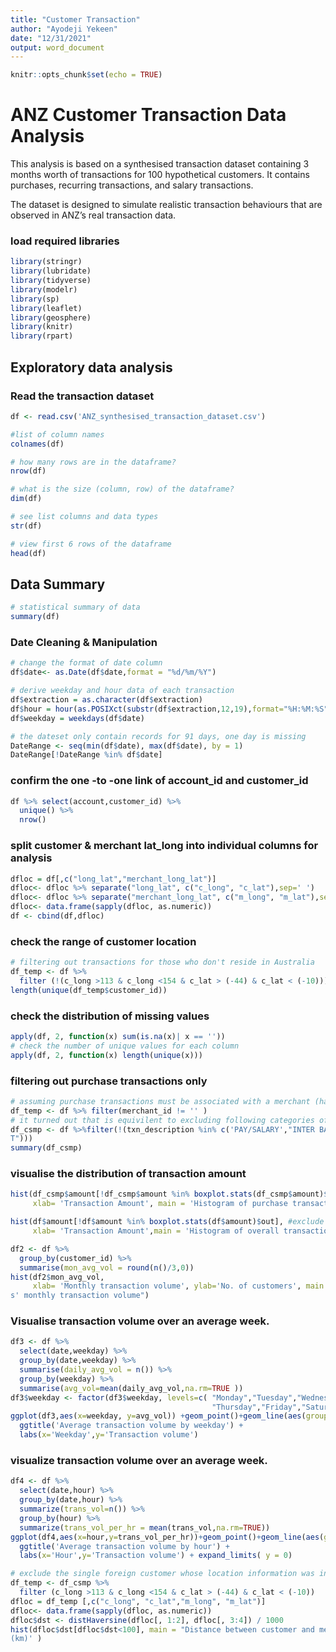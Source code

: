 ```yaml
---
title: "Customer Transaction"
author: "Ayodeji Yekeen"
date: "12/31/2021"
output: word_document
---
```


```r
knitr::opts_chunk$set(echo = TRUE)
```
# ANZ Customer Transaction Data Analysis

This analysis is based on a synthesised transaction dataset containing 3 months worth of transactions for 100 hypothetical customers. It contains purchases, recurring transactions, and salary transactions.

The dataset is designed to simulate realistic transaction behaviours that are observed in ANZ’s real transaction data.

### load required libraries
```r
library(stringr)
library(lubridate)
library(tidyverse)
library(modelr)
library(sp)
library(leaflet)
library(geosphere)
library(knitr)
library(rpart)
```
## Exploratory data analysis

### Read the transaction dataset
```r
df <- read.csv('ANZ_synthesised_transaction_dataset.csv')
```

```r
#list of column names
colnames(df)

# how many rows are in the dataframe?
nrow(df)

# what is the size (column, row) of the dataframe?
dim(df)

# see list columns and data types
str(df)
```

```r
# view first 6 rows of the dataframe
head(df)
```

## Data Summary 
```r
# statistical summary of data
summary(df)
```
### Date Cleaning & Manipulation
```r
# change the format of date column
df$date<- as.Date(df$date,format = "%d/%m/%Y")

# derive weekday and hour data of each transaction
df$extraction = as.character(df$extraction)
df$hour = hour(as.POSIXct(substr(df$extraction,12,19),format="%H:%M:%S"))
df$weekday = weekdays(df$date)

# the dateset only contain records for 91 days, one day is missing
DateRange <- seq(min(df$date), max(df$date), by = 1)
DateRange[!DateRange %in% df$date]
```
### confirm the one -to -one link of account_id and customer_id
```r
df %>% select(account,customer_id) %>%
  unique() %>%
  nrow()
```
### split customer & merchant lat_long into individual columns for analysis
```r
dfloc = df[,c("long_lat","merchant_long_lat")]
dfloc<- dfloc %>% separate("long_lat", c("c_long", "c_lat"),sep=' ')
dfloc<- dfloc %>% separate("merchant_long_lat", c("m_long", "m_lat"),sep=' ')
dfloc<- data.frame(sapply(dfloc, as.numeric))
df <- cbind(df,dfloc)
```
### check the range of customer location
```r

# filtering out transactions for those who don't reside in Australia
df_temp <- df %>%
  filter (!(c_long >113 & c_long <154 & c_lat > (-44) & c_lat < (-10)))
length(unique(df_temp$customer_id))
```
### check the distribution of missing values
```r
apply(df, 2, function(x) sum(is.na(x)| x == ''))
# check the number of unique values for each column
apply(df, 2, function(x) length(unique(x)))

```
### filtering out purchase transactions only
```r
# assuming purchase transactions must be associated with a merchant (have a merchant Id)
df_temp <- df %>% filter(merchant_id != '' )
# it turned out that is equivilent to excluding following categories of transactions
df_csmp <- df %>%filter(!(txn_description %in% c('PAY/SALARY',"INTER BANK", "PHONE BANK","PAYMEN
T")))
summary(df_csmp)
```
### visualise the distribution of transaction amount
```r
hist(df_csmp$amount[!df_csmp$amount %in% boxplot.stats(df_csmp$amount)$out], #exclude outliers
     xlab= 'Transaction Amount', main = 'Histogram of purchase transaction amount')

hist(df$amount[!df$amount %in% boxplot.stats(df$amount)$out], #exclude outliers
     xlab= 'Transaction Amount',main = 'Histogram of overall transaction amount')

df2 <- df %>%
  group_by(customer_id) %>%
  summarise(mon_avg_vol = round(n()/3,0))
hist(df2$mon_avg_vol,
     xlab= 'Monthly transaction volume', ylab='No. of customers', main = "Histogram of customer
s' monthly transaction volume")

```
### Visualise transaction volume over an average week.
```r
df3 <- df %>%
  select(date,weekday) %>%
  group_by(date,weekday) %>%
  summarise(daily_avg_vol = n()) %>%
  group_by(weekday) %>%
  summarise(avg_vol=mean(daily_avg_vol,na.rm=TRUE ))
df3$weekday <- factor(df3$weekday, levels=c( "Monday","Tuesday","Wednesday",
                                             "Thursday","Friday","Saturday","Sunday"))
ggplot(df3,aes(x=weekday, y=avg_vol)) +geom_point()+geom_line(aes(group = 1))+
  ggtitle('Average transaction volume by weekday') +
  labs(x='Weekday',y='Transaction volume')

```
### visualize transaction volume over an average week.
```r
df4 <- df %>%
  select(date,hour) %>%
  group_by(date,hour) %>%
  summarize(trans_vol=n()) %>%
  group_by(hour) %>%
  summarize(trans_vol_per_hr = mean(trans_vol,na.rm=TRUE))
ggplot(df4,aes(x=hour,y=trans_vol_per_hr))+geom_point()+geom_line(aes(group = 1))+
  ggtitle('Average transaction volume by hour') +
  labs(x='Hour',y='Transaction volume') + expand_limits( y = 0)
```

```r
# exclude the single foreign customer whose location information was incorrectly stored (i.e latitude 573)
df_temp <- df_csmp %>%
  filter (c_long >113 & c_long <154 & c_lat > (-44) & c_lat < (-10))
dfloc = df_temp [,c("c_long", "c_lat","m_long", "m_lat")]
dfloc<- data.frame(sapply(dfloc, as.numeric))
dfloc$dst <- distHaversine(dfloc[, 1:2], dfloc[, 3:4]) / 1000
hist(dfloc$dst[dfloc$dst<100], main = "Distance between customer and merchants",xlab= 'Distance
(km)' )

```
